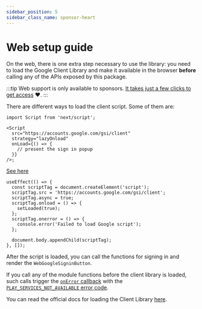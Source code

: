 ```yaml
---
sidebar_position: 5
sidebar_class_name: sponsor-heart
---
```


# Web setup guide

On the web, there is one extra step necessary to use the library: you need to load the Google Client Library and make it available in the browser **before** calling any of the APIs exposed by this package.

:::tip
Web support is only available to sponsors️. [It takes just a few clicks to get access](/docs/install.mdx#accessing-the-private-package-for-sponsors) ❤️.
:::

There are different ways to load the client script. Some of them are:


<Tabs>
  <TabItem value="Next.js" label="Next.js">

```tsx
import Script from 'next/script';

<Script
  src="https://accounts.google.com/gsi/client"
  strategy="lazyOnload"
  onLoad={() => {
    // present the sign in popup
  }}
/>;
```

  </TabItem>

  <TabItem value="html" label="Simple html">

[See here](https://developers.google.com/identity/gsi/web/guides/client-library)

  </TabItem>

  <TabItem value="useEffect" label="useEffect">

```tsx
useEffect(() => {
  const scriptTag = document.createElement('script');
  scriptTag.src = 'https://accounts.google.com/gsi/client';
  scriptTag.async = true;
  scriptTag.onload = () => {
    setLoaded(true);
  };
  scriptTag.onerror = () => {
    console.error('Failed to load Google script');
  };

  document.body.appendChild(scriptTag);
}, []);
```

  </TabItem>

</Tabs>

After the script is loaded, you can call the functions for signing in and render the `WebGoogleSigninButton`.

If you call any of the module functions before the client library is loaded, such calls trigger the [`onError` callback](/docs/api#webonetapsignincallbacks) with the [`PLAY_SERVICES_NOT_AVAILABLE` error code](../errors#status-codes).

You can read the official docs for loading the Client Library [here](https://developers.google.com/identity/gsi/web/guides/client-library).
